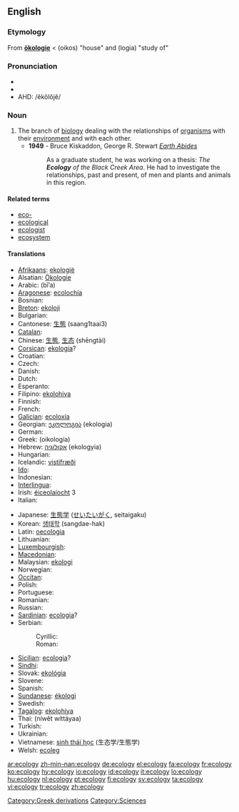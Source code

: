 {{wikipedia}}
==English==

===Etymology===

From {{G.}} '''[[ökologie]]''' < {{AGr.}} '''{{polytonic|[[οἶκος]]}}''' (oikos) "house" and '''{{polytonic|[[-λογία]]}}''' (logia) "study of"

===Pronunciation===
* {{IPA|/i.ˈka.lə.dʒi/}}
* {{SAMPA|/i."ka.l@.dZi/}}
* AHD: /ĕkŏlŏjĕ/

===Noun===
{{en-noun|ecologies|-}}

# The branch of [[biology]] dealing with the relationships of [[organism]]s with their [[environment]] and with each other.
#* '''1949''' - Bruce Kiskaddon, George R. Stewart ''[[w:Earth_Abides|Earth Abides]]''
#*: As a graduate student, he was working on a thesis: ''The '''Ecology''' of the Black Creek Area''.  He had to investigate the relationships, past and present, of men and plants and animals in this region.

====Related terms====
* [[eco-]]
* [[ecological]]
* [[ecologist]]
* [[ecosystem]]

====Translations====
{{trans-top|branch of biology}}
* [[Afrikaans]]: [[ekologië]] {{f}}
* Alsatian: [[Ökologie]] {{f}}
* Arabic: {{Arab|[[بيئة]]}} (bī’a) {{f}}
* [[Aragonese]]: [[ecolochía]] {{f}}
* Bosnian: {{t+|bs|ekologija|f}}
* [[Breton]]: [[ekoloji]] {{f}}
* Bulgarian: {{t+|bg|екология|f|tr=ekologija|sc=Cyrl}}
* Cantonese: [[生態]] (saang1taai3)
* [[Catalan]]: {{t-|ca|ecologia|f}}
* Chinese: [[生態]], [[生态]] (shēngtài)
* [[Corsican]]: [[ekologia]]?
* Croatian: {{t+|hr|ekologija|f}}
* Czech: {{t+|cs|ekologie|f}}
* Danish: {{t+|da|økologi|c}}
* Dutch: {{t+|nl|ecologie|f}}
* Esperanto: {{t-|eo|ekologio|xs=Esperanto}}
* Filipino: [[ekolohiya]]
* Finnish: {{t-|fi|ekologia}}
* French: {{t+|fr|écologie|f}}
* [[Galician]]: [[ecoloxía]] {{f}}
* Georgian: [[ეკოლოგია]] (ekologia)
* German: {{t+|de|Ökologie|f}}
* Greek: {{t+|el|οικολογία|f|sc=Grek}} (oikología)
* Hebrew: [[אקולוגיה]] (ekologyia) {{f}}
* Hungarian: {{t|hu|ökológia}}
* Icelandic: [[vistifræði]] {{n}}
* [[Ido]]: {{t+|io|ekologio|xs=Ido}}
* Indonesian: {{t-|id|ekologi|xs=Indonesian}}
* [[Interlingua]]: {{t-|ia|ecologia|xs=Interlingua}}
* Irish: [[éiceolaíocht]] {{f}} 3
* Italian: {{t+|it|ecologia|f}}
{{trans-mid}}
* Japanese: [[生態学]] ([[せいたいがく]], seitaigaku)
* Korean: [[생태학]] (sangdae-hak)
* Latin: [[oecologia]] {{f}}
* Lithuanian: {{t-|lt|ekologija|f|xs=Lithuanian}}
* [[Luxembourgish]]: {{t-|lb|Ökologie|f|xs=Luxembourgish}}
* [[Macedonian]]: {{t-|mk|екологија|f|sc=Cyrl|xs=Macedonian}}
* Malaysian: [[ekologi]]
* Norwegian: {{t-|no|økologi|m}}
* [[Occitan]]: {{t-|oc|ecologia|f|xs=Occitan}}
* Polish: {{t-|pl|ekologia|f}}
* Portuguese: {{t+|pt|ecologia|f}}
* Romanian: {{t-|ro|ecologie|f}}
* Russian: {{t+|ru|экология|f|tr=ekológija|sc=Cyrl}}
* [[Sardinian]]: [[ecologia]]? {{f}}
* Serbian:
*: Cyrillic: {{t-|sr|екологија|f|sc=Cyrl}}
*: Roman: {{t-|sr|ekologija|f}}
* [[Sicilian]]: [[ecologia]]? {{f}}
* [[Sindhi]]: {{SDchar|[[سهجياڀياس|سَهِجِياڀياس]]}} {{m}}
* Slovak: [[ekológia]] {{f}}
* Slovene: {{t+|sl|ekologija|f}}
* Spanish: {{t+|es|ecología|f}}
* [[Sundanese]]: [[ékologi]]
* Swedish: {{t+|sv|ekologi|c}}
* [[Tagalog]]: [[ekolohiya]]
* Thai: {{Thai|[[นิเวศวิทยา]]}} (níwêt wíttáyaa)
* Turkish: {{t-|tr|ekologi}}
* Ukrainian: {{t+|uk|екологія|f|tr=ekologija|sc=Cyrl|xs=Ukrainian}}
* Vietnamese: [[sinh thái học]] (生态学/生態学)
* Welsh: [[ecoleg]]
{{trans-bottom}}

[[Category:Greek derivations]]
[[Category:Sciences]]

[[ar:ecology]]
[[zh-min-nan:ecology]]
[[de:ecology]]
[[el:ecology]]
[[fa:ecology]]
[[fr:ecology]]
[[ko:ecology]]
[[hy:ecology]]
[[io:ecology]]
[[id:ecology]]
[[it:ecology]]
[[lo:ecology]]
[[hu:ecology]]
[[nl:ecology]]
[[pt:ecology]]
[[fi:ecology]]
[[sv:ecology]]
[[ta:ecology]]
[[vi:ecology]]
[[tr:ecology]]
[[zh:ecology]]